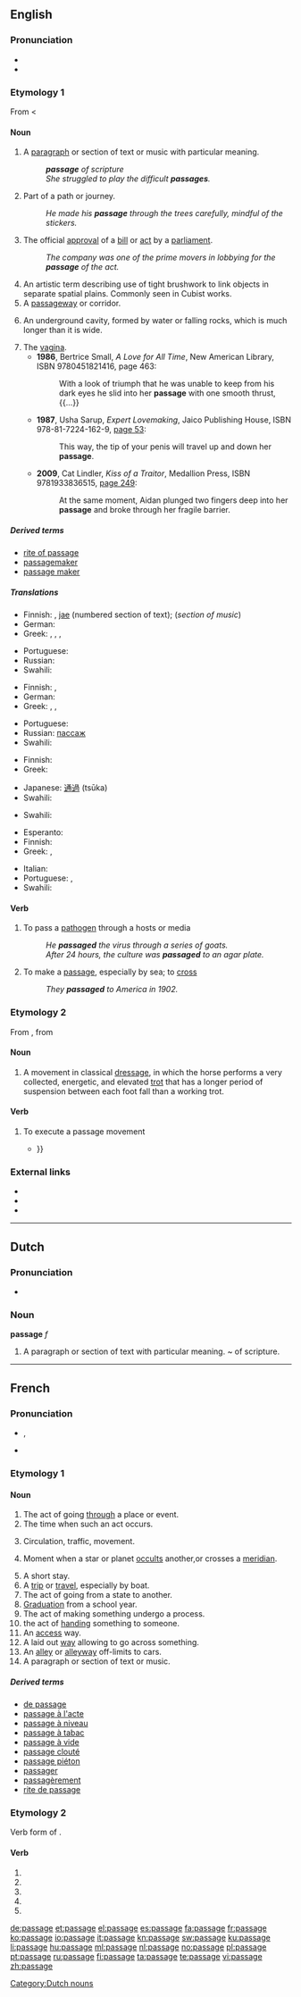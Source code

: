 ==English==

{{rank|touch|higher|military|891|passage|wood|matters|physical}}

===Pronunciation===
* {{IPA|/ˈpæsɪʤ/}}
* {{audio|en-us-passage.ogg|Audio (US)}}

===Etymology 1===

From {{etyl|fro}} {{term|lang=fro|passage}} < {{term|lang=fro|passer||to pass}}

====Noun====
{{en-noun}}

# A [[paragraph]] or section of text or music with particular meaning.
#: '''''passage''' of scripture''
#: ''She struggled to play the difficult '''passages'''.''
# Part of a path or journey.
#: ''He made his '''passage''' through the trees carefully, mindful of the stickers.''
# The official [[approval]] of a [[bill]] or [[act]] by a [[parliament]].
#: ''The company was one of the prime movers in lobbying for the '''passage''' of the act.''
# An artistic term describing use of tight brushwork to link objects in separate spatial plains.  Commonly seen in Cubist works.
# A [[passageway]] or corridor.
# {{caving}} An underground cavity, formed by water or falling rocks, which is much longer than it is wide.
# The [[vagina]].
#* '''1986''', Bertrice Small, ''A Love for All Time'',<sup >[http://books.google.com/books?id=b9JRW7sVGN0C ]</sup> New American Library, ISBN 9780451821416, page 463:
#*: With a look of triumph that he was unable to keep from his dark eyes he slid into her '''passage''' with one smooth thrust, {{...}}
#* '''1987''', Usha Sarup, ''Expert Lovemaking'', Jaico Publishing House, ISBN 978-81-7224-162-9, [http://books.google.com/books?id=korRmue3tMAC&pg=PA53&dq=passage page 53]:
#*: This way, the tip of your penis will travel up and down her '''passage'''.
#* '''2009''', Cat Lindler, ''Kiss of a Traitor'', Medallion Press, ISBN 9781933836515, [http://books.google.com/books?id=Sh3N1MG0yJgC&pg=PA249&dq=passage page 249]:
#*: At the same moment, Aidan plunged two fingers deep into her '''passage''' and broke through her fragile barrier.

=====Derived terms=====
* [[rite of passage]]
* [[passagemaker]]
* [[passage maker]]

=====Translations=====
{{trans-top|section of text or music}}
* Finnish: {{t+|fi|jakso}}, [[jae]] (numbered section of text);  {{t|fi|juoksutus}} (''section of music'')
* German: {{t+|de|Passus|m}}
* Greek: {{t|el|απόσπασμα|n|tr=apóspasma}}, {{t|el|περικοπή|f|tr=perikopí|sc=Grek}}, {{t|el|χωρίο|n|tr=chorío|sc=Grek}}, {{qualifier|music}} {{t+|el|μελωδία|f|tr=melodía}}
{{trans-mid}}
* Portuguese: {{t+|pt|passagem|f}}
* Russian: {{t+|ru|пассаж}}
* Swahili: {{t|sw|mapito|xs=Swahili}}
{{trans-bottom}}

{{trans-top|part of a journey}}
* Finnish: {{t+|fi|etappi}}, {{t+|fi|osuus}}
* German: {{t+|de|Passage|f}}
* Greek: {{t|el|πέρασμα|n|tr=pérasma}}, {{t|el|διάβαση|f|tr=diávasi|sc=Grek}}, {{t|el|διέλευση|f|tr=diélefsi|sc=Grek}}
{{trans-mid}}
* Portuguese: {{t+|pt|passagem|f}}
* Russian: [[пассаж]]
* Swahili: {{t|sw|mapito|xs=Swahili}}
{{trans-bottom}}

{{trans-top|official agreement of a bill or act}}
* Finnish: {{t-|fi|hyväksyminen}}
* Greek: {{t|el|ψήφιση|f|tr=psífisi|sc=Grek}}
{{trans-mid}}
* Japanese: [[通過]] (tsūka)
* Swahili: {{t|sw|mapito|xs=Swahili}}
{{trans-bottom}}

{{trans-top|artistic term}}
* Swahili: {{t|sw|mapito|xs=Swahili}}
{{trans-mid}}
{{trans-bottom}}

{{trans-top|passageway}}
* Esperanto: {{t-|eo|koridoro|xs=Esperanto}}
* Finnish: {{t-|fi|käytävä}}
* Greek: {{t+|el|διάδρομος|m|tr=díádromos}}, {{t|el|δίοδος|f|tr=díodos|sc=Grek}}
{{trans-mid}}
* Italian: {{t-|it|corridoio|m}}
* Portuguese: {{t+|pt|passagem|f}}, {{t+|pt|corredor|m}}
* Swahili: {{t|sw|mapito|xs=Swahili}}
{{trans-bottom}}

====Verb====
{{en-verb|passag|ed}}

# {{medicine}} To pass a [[pathogen]] through a hosts or media
#: ''He '''passaged''' the virus through a series of goats.''
#: ''After 24 hours, the culture was '''passaged''' to an agar plate.''
# {{rare}} To make a [[#Noun|passage]], especially by sea; to [[cross]]
#: ''They '''passaged''' to America in 1902.''

===Etymology 2===

From {{etyl|fr}} {{term|lang=fr|passager}}, from {{etyl|it}} {{term|lang=it|passeggiare}}

====Noun====
{{en-noun}}

# {{dressage}} A movement in classical [[dressage]], in which the horse performs a very collected, energetic, and elevated [[trot]] that has a longer period of suspension between each foot fall than a working trot.

====Verb====
{{en-verb|passag|ed}}

# {{dressage|intransitive}} To execute a passage movement
#* {{quote-book|1915|Cunninghame Graham|Hope|url=http://books.google.com/books?id=NVx5NIXk4ocC|page=18
|passage=After a spring or two, the horse '''passaged''' and reared, and lighting on a flat slab of rock which cropped up in the middle of the road, slipped sideways and fell with a loud crash {{...}} }}

===External links===
* {{R:Webster 1913}}
* {{R:Century 1911}}
* {{R:OneLook}}

----

==Dutch==

===Pronunciation===
* {{audio|Nl-passage.ogg|audio}}

===Noun===
'''passage''' ''f''

# A paragraph or section of text with particular meaning.  ~ of scripture.

[[Category:Dutch nouns]]

----

==French==

===Pronunciation===
* {{IPA|/pɑ.saːʒ/|lang=fr}}, {{X-SAMPA|/pa.saZ@/|lang=fr}}
*: {{audio|Fr-passage.ogg|Audio (France, Paris)}}
* {{homophones|passagent|passages|lang=fr}}

===Etymology 1===
{{suffix|passer|age|lang=fr}}

====Noun====
{{fr-noun|m}}

# The act of going [[through]] a place or event.
# The time when such an act occurs.
# {{uncountable}} Circulation, traffic, movement.
# {{astronomy|lang=fr}} Moment when a star or planet [[occult]]s another,or crosses a [[meridian]].
# A short stay.
# A [[trip]] or [[travel]], especially by boat.
# The act of going from a state to another.
# [[graduation|Graduation]] from a school year.
# The act of making something undergo a process.
# the act of [[hand]]ing something to someone.
# An [[access]] way.
# A laid out [[way]] allowing to go across something.
# An [[alley]] or [[alleyway]] off-limits to cars.
# A paragraph or section of text or music.

=====Derived terms=====
* [[de passage]]
* [[passage à l'acte]]
* [[passage à niveau]]
* [[passage à tabac]]
* [[passage à vide]]
* [[passage clouté]]
* [[passage piéton]]
* [[passager]]
* [[passagèrement]]
* [[rite de passage]]

===Etymology 2===
Verb form of {{term|passager||lang=fr}}.

====Verb====
{{fr-verb-form}}

# {{form of|[[first-person|First-person]] [[singular]] [[present indicative]]|[[passager#French|passager]]|lang=fr}}
# {{form of|[[third-person|Third-person]] singular present indicative|[[passager#French|passager]]|lang=fr}}
# {{form of|First-person singular [[present subjunctive]]|[[passager#French|passager]]|lang=fr}}
# {{form of|Third-person singular present subjunctive|[[passager#French|passager]]|lang=fr}}
# {{form of|[[second-person|Second-person]] singular [[imperative]]|[[passager#French|passager]]|lang=fr}}

[[de:passage]]
[[et:passage]]
[[el:passage]]
[[es:passage]]
[[fa:passage]]
[[fr:passage]]
[[ko:passage]]
[[io:passage]]
[[it:passage]]
[[kn:passage]]
[[sw:passage]]
[[ku:passage]]
[[li:passage]]
[[hu:passage]]
[[ml:passage]]
[[nl:passage]]
[[no:passage]]
[[pl:passage]]
[[pt:passage]]
[[ru:passage]]
[[fi:passage]]
[[ta:passage]]
[[te:passage]]
[[vi:passage]]
[[zh:passage]]